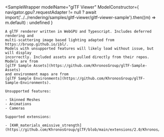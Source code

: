 

<SampleWrapper 
    modelName="glTF Viewer"
    ModelConstructor={
        navigator.gpu?.requestAdapter != null
            ? await import('../../rendering/samples/gltf-viewer/gltf-viewer-sample').then((m) => m.default)
            : undefined
    }
>
    A glTF renderer written in WebGPU and Typescript. Includes deferred rendering and 
    multi-scattering image based lighting adapted from https://bruop.github.io/ibl/. 
    Models with unsupported features will likely load without issue, but will display 
    incorrectly. Included assets are pulled directly from their repos. Models are from 
    [glTF Sample Assets](https://github.com/KhronosGroup/glTF-Sample-Assets)
    and environment maps are from 
    [glTF Sample Environments](https://github.com/KhronosGroup/glTF-Sample-Environments).

    Unsupported features:

    - Skinned Meshes
    - Animations
    - Cameras

    Supported extensions:

    - [KHR_materials_emissive_strength](https://github.com/KhronosGroup/glTF/blob/main/extensions/2.0/Khronos/KHR_materials_emissive_strength/README.md)
</SampleWrapper>

